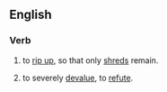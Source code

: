==English==

===Verb===
{{infl|en|verb|head=to [[rip]] to [[shreds]]}}

# to [[rip up]], so that only [[shred]]s remain.
# {{idiomatic}} to severely [[devalue]], to [[refute]].